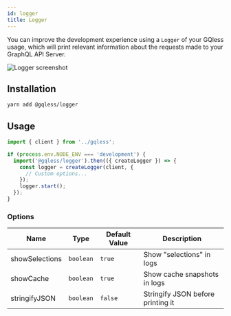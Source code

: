 ```yaml
---
id: logger
title: Logger
---
```


You can improve the development experience using a `Logger` of your GQless usage, which will print relevant information about the requests made to your GraphQL API Server.

![Logger screenshot](/img/logger.png)

## Installation

```bash yarn2npm
yarn add @gqless/logger
```

## Usage

```ts
import { client } from '../gqless';

if (process.env.NODE_ENV === 'development') {
  import('@gqless/logger').then(({ createLogger }) => {
    const logger = createLogger(client, {
      // Custom options...
    });
    logger.start();
  });
}
```

### Options

| Name           | Type      | Default Value | Description                       |
| -------------- | --------- | ------------- | --------------------------------- |
| showSelections | `boolean` | `true`        | Show "selections" in logs         |
| showCache      | `boolean` | `true`        | Show cache snapshots in logs      |
| stringifyJSON  | `boolean` | `false`       | Stringify JSON before printing it |
